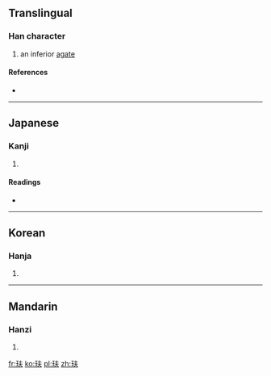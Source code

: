 ==Translingual==

===Han character===
{{Han char|rn=96|rad=玉|as=04|sn=8|four=|canj=一土手人 (MGQO)}}

# an inferior [[agate]]

====References====
* {{Han ref|kx=0727.300|dkj=20857|dj=1140.010|hdz=21103.030|uh=739E|ud=29598}}

----

==Japanese==

===Kanji===
{{ja-kanji|grade=|rs=玉04}}

# {{defn|Japanese|sort=玉04}}

====Readings====
* {{ja-readings|on=[[ふ]] (fu)|kun=}}

----

==Korean==

===Hanja===
{{ko-hanja|hangeul=부|eumhun=|rv=bu|mr=pu|y=pu}}

# {{defn|Korean|sort=玉04}}

----

==Mandarin==

===Hanzi===
{{cmn-hanzi|pin=[[fū]] ([[fu1]])|wg=fu<sup>1</sup>}}

# {{defn|Mandarin|sort=玉04}}

[[fr:玞]]
[[ko:玞]]
[[pl:玞]]
[[zh:玞]]